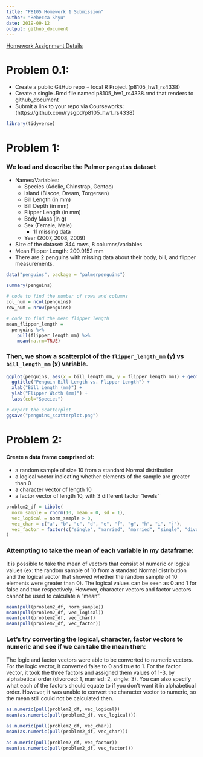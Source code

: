 ```yaml
---
title: "P8105 Homework 1 Submission"
author: "Rebecca Shyu"
date: 2019-09-12
output: github_document
---
```


[Homework Assignment Details](https://p8105.com/homework_1.html)

# Problem 0.1:

* Create a public GitHub repo + local R Project (p8105_hw1_rs4338)
* Create a single .Rmd file named p8105_hw1_rs4338.rmd that renders to github_document
* Submit a link to your repo via Courseworks: (https://github.com/rysgpd/p8105_hw1_rs4338)

```r
library(tidyverse)
```

# Problem 1:

### We load and describe the Palmer `penguins` dataset
  + Names/Variables: 
      - Species (Adelie, Chinstrap, Gentoo)
      - Island (Biscoe, Dream, Torgersen)
      - Bill Length (in mm)
      - Bill Depth (in mm)
      - Flipper Length (in mm)
      - Body Mass (in g)
      - Sex (Female, Male)
        - 11 missing data
      - Year (2007, 2008, 2009) 
  + Size of the dataset: 344 rows, 8 columns/variables
  + Mean Flipper Length: 200.9152 mm
  + There are 2 penguins with missing data about their body, bill, and flipper measurements. 


```r

data("penguins", package = "palmerpenguins")

summary(penguins)

# code to find the number of rows and columns
col_num = ncol(penguins)
row_num = nrow(penguins)

# code to find the mean flipper length
mean_flipper_length = 
  penguins %>%
    pull(flipper_length_mm) %>%
    mean(na.rm=TRUE)

```

### Then, we show a scatterplot of the `flipper_length_mm` (y) vs `bill_length_mm` (x) variable.

```r
ggplot(penguins, aes(x = bill_length_mm, y = flipper_length_mm)) + geom_point(aes(color = species), na.rm=TRUE) +
  ggtitle("Penguin Bill Length vs. Flipper Length") +
  xlab("Bill Length (mm)") +
  ylab("Flipper Width (mm)") +
  labs(col="Species")

# export the scatterplot 
ggsave("penguins_scatterplot.png")

```


# Problem 2:
#### Create a data frame comprised of:

* a random sample of size 10 from a standard Normal distribution
* a logical vector indicating whether elements of the sample are greater than 0
* a character vector of length 10
* a factor vector of length 10, with 3 different factor “levels”

```r

problem2_df = tibble(
  norm_sample = rnorm(10, mean = 0, sd = 1),
  vec_logical = norm_sample > 0,
  vec_char = c("a", "b", "c", "d", "e", "f", "g", "h", "i", "j"),
  vec_factor = factor(c("single", "married", "married", "single", "divorced", "single", "married", "single", "divorced", "single"))
)
```

### Attempting to take the mean of each variable in my dataframe:

It is possible to take the mean of vectors that consist of numeric or logical values (ex: the random sample of 10 from a standard Normal distribution and the logical vector that showed whether the random sample of 10 elements were greater than 0). The logical values can be seen as 0 and 1 for false and true respectively. However, character vectors and factor vectors cannot be used to calculate a "mean". 

```r

mean(pull(problem2_df, norm_sample))
mean(pull(problem2_df, vec_logical))
mean(pull(problem2_df, vec_char))
mean(pull(problem2_df, vec_factor))
```

### Let's try converting the logical, character, factor vectors to numeric and see if we can take the mean then:

The logic and factor vectors were able to be converted to numeric vectors. For the logic vector, it converted false to 0 and true to 1. For the factor vector, it took the three factors and assigned them values of 1-3, by alphabetical order (divorced: 1, married: 2, single: 3). You can also specify what each of the factors should equate to if you don't want it in alphabetical order. However, it was unable to convert the character vector to numeric, so the mean still could not be calculated then. 

```r
as.numeric(pull(problem2_df, vec_logical))
mean(as.numeric(pull(problem2_df, vec_logical)))

as.numeric(pull(problem2_df, vec_char))
mean(as.numeric(pull(problem2_df, vec_char)))

as.numeric(pull(problem2_df, vec_factor))
mean(as.numeric(pull(problem2_df, vec_factor)))
```

